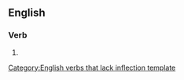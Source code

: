==English==

===Verb===
{{infl|en|verb}}[[Category:English verbs that lack inflection template]]

# {{present participle of|debrine}}
